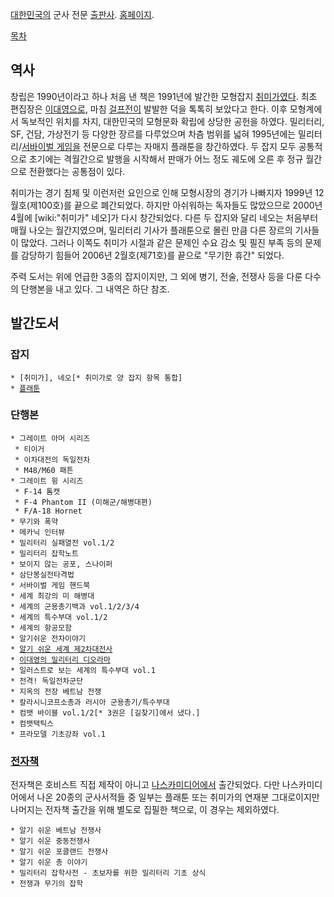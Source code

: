 [[대한민국]]의 군사 전문 [[출판사]]. [http://platoonmagazine.com/index.php 홈페이지].

[[목차]]
== 역사 ==
창립은 1990년이라고 하나 처음 낸 책은 1991년에 발간한 모형잡지 [[취미가]]였다. 최초 편집장은 [[이대영]]으로, 마침 [[걸프전]]이 발발한 덕을 톡톡히 보았다고 한다. 이후 모형계에서 독보적인 위치를 차지, 대한민국의 모형문화 확립에 상당한 공헌을 하였다. 
밀리터리, SF, 건담, 가상전기 등 다양한 장르를 다루었으며 차츰 범위를 넓혀 1995년에는 밀리터리/[[서바이벌 게임]]을 전문으로 다루는 자매지 플래툰을 창간하였다. 두 잡지 모두 공통적으로 초기에는 격월간으로 발행을 시작해서 판매가 어느 정도 궤도에 오른 후 정규 월간으로 전환했다는 공통점이 있다.

취미가는 경기 침체 및 이런저런 요인으로 인해 모형시장의 경기가 나빠지자 1999년 12월호(제100호)를 끝으로 폐간되었다. 하지만 아쉬워하는 독자들도 많았으므로 2000년 4월에 [wiki:"취미가" 네오]가 다시 창간되었다. 다른 두 잡지와 달리 네오는 처음부터 매월 나오는 월간지였으며, 밀리터리 기사가 플래툰으로 몰린 만큼 다른 장르의 기사들이 많았다. 그러나 이쪽도 취미가 시절과 같은 문제인 수요 감소 및 필진 부족 등의 문제를 감당하기 힘들어 2006년 2월호(제71호)를 끝으로 "무기한 휴간" 되었다.

주력 도서는 위에 언급한 3종의 잡지이지만, 그 외에 병기, 전술, 전쟁사 등을 다룬 다수의 단행본을 내고 있다. 그 내역은 하단 참조.

== 발간도서 ==
=== 잡지 ===
 * [취미가], 네오[* 취미가로 양 잡지 항목 통합]
 * [[플래툰]]

=== 단행본 ===
 * 그레이트 아머 시리즈
  * 티이거
  * 이차대전의 독일전차
  * M48/M60 패튼
 * 그레이트 윙 시리즈
  * F-14 톰캣
  * F-4 Phantom II (미해군/해병대편)
  * F/A-18 Hornet
 * 무기와 폭약
 * 메카닉 인터뷰
 * 밀리터리 실패열전 vol.1/2
 * 밀리터리 잡학노트
 * 보이지 않는 공포, 스나이퍼
 * 삼단봉실전타격법
 * 서바이벌 게임 핸드북
 * 세계 최강의 미 해병대
 * 세계의 군용총기백과 vol.1/2/3/4
 * 세계의 특수부대 vol.1/2
 * 세계의 항공모함
 * 알기쉬운 전차이야기
 * [[알기 쉬운 세계 제2차대전사]]
 * [[이대영의 밀리터리 디오라마]]
 * 일러스트로 보는 세계의 특수부대 vol.1
 * 전격! 독일전차군단
 * 지옥의 전장 베트남 전쟁
 * 칼라시니코프소총과 러시아 군용총기/특수부대
 * 컴뱃 바이블 vol.1/2[* 3권은 [길찾기]에서 냈다.]
 * 컴뱃택틱스
 * 프라모델 기초강좌 vol.1

=== [[전자책]] ===
전자책은 호비스트 직접 제작이 아니고 [[나스카미디어]]에서 출간되었다. 다만 나스카미디어에서 나온 20종의 군사서적들 중 일부는 플래툰 또는 취미가의 연재분 그대로이지만 나머지는 전자책 출간을 위해 별도로 집필한 책으로, 이 경우는 제외하였다.

 * 알기 쉬운 베트남 전쟁사
 * 알기 쉬운 중동전쟁사
 * 알기 쉬운 포클랜드 전쟁사
 * 알기 쉬운 총 이야기
 * 밀리터리 잡학사전 - 초보자를 위한 밀리터리 기초 상식 
 * 전쟁과 무기의 잡학 
